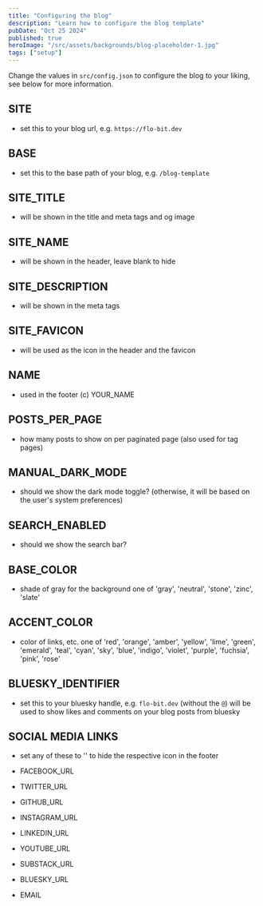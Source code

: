 ```yaml
---
title: "Configuring the blog"
description: "Learn how to configure the blog template"
pubDate: "Oct 25 2024"
published: true
heroImage: "/src/assets/backgrounds/blog-placeholder-1.jpg"
tags: ["setup"]
---
```


Change the values in `src/config.json` to configure the blog to your liking, see below for more information.

## SITE

- set this to your blog url, e.g. `https://flo-bit.dev`

## BASE

- set this to the base path of your blog, e.g. `/blog-template`

## SITE_TITLE

- will be shown in the title and meta tags and og image

## SITE_NAME

- will be shown in the header, leave blank to hide

## SITE_DESCRIPTION

- will be shown in the meta tags

## SITE_FAVICON

- will be used as the icon in the header and the favicon

## NAME

- used in the footer (c) YOUR_NAME

## POSTS_PER_PAGE

- how many posts to show on per paginated page (also used for tag pages)

## MANUAL_DARK_MODE

- should we show the dark mode toggle?
  (otherwise, it will be based on the user's system preferences)

## SEARCH_ENABLED

- should we show the search bar?

## BASE_COLOR

- shade of gray for the background
  one of 'gray', 'neutral', 'stone', 'zinc', 'slate'

## ACCENT_COLOR

- color of links, etc.
  one of 'red', 'orange', 'amber', 'yellow', 'lime', 'green', 'emerald', 'teal',
  'cyan', 'sky', 'blue', 'indigo', 'violet', 'purple', 'fuchsia', 'pink', 'rose'

## BLUESKY_IDENTIFIER

- set this to your bluesky handle, e.g. `flo-bit.dev` (without the `@`) will be used to show likes and comments on your blog posts from bluesky

## SOCIAL MEDIA LINKS

- set any of these to '' to hide the respective icon in the footer

- FACEBOOK_URL
- TWITTER_URL
- GITHUB_URL
- INSTAGRAM_URL
- LINKEDIN_URL
- YOUTUBE_URL
- SUBSTACK_URL
- BLUESKY_URL
- EMAIL
